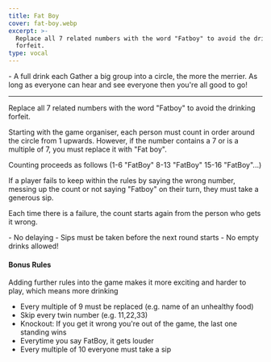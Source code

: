 ```yaml
---
title: Fat Boy
cover: fat-boy.webp
excerpt: >-
  Replace all 7 related numbers with the word "Fatboy" to avoid the drinking
  forfeit.
type: vocal
---
```


<GameHero
  cover="/BeerGoggleGames/images/fat-boy.webp"
  alt="Fat Boy"
/>

<GameSection title="Equipment" icon="/BeerGoggleGames/images/liquor.webp">
-   A full drink each
</GameSection>

<GameSection title="Setup" icon="/BeerGoggleGames/images/settings.webp">
Gather a big group into a circle, the more the merrier. As long as everyone can hear and see everyone then you're all good to go!

* * *
</GameSection>

<GameSection title="Aim of the Game" icon="/BeerGoggleGames/images/target.webp">
<p>Replace all 7 related numbers with the word "Fatboy" to avoid the drinking forfeit.</p>
</GameSection>

<GameSection title="How to Play" icon="/BeerGoggleGames/images/question.webp">
Starting with the game organiser, each person must count in order around the circle from 1 upwards. However, if the number contains a 7 or is a multiple of 7, you must replace it with "Fat boy".

Counting proceeds as follows (1-6 "FatBoy" 8-13 "FatBoy" 15-16 "FatBoy"...)

If a player fails to keep within the rules by saying the wrong number, messing up the count or not saying "Fatboy" on their turn, they must take a generous sip.

Each time there is a failure, the count starts again from the person who gets it wrong.
</GameSection>

<GameSection title="Rules" icon="/BeerGoggleGames/images/rules.webp">
-   No delaying
-   Sips must be taken before the next round starts
-   No empty drinks allowed!
</GameSection>

<GameSection title="Special Edition" icon="/BeerGoggleGames/images/special.webp">

<h4>Bonus Rules</h4>

Adding further rules into the game makes it more exciting and harder to play, which means more drinking

-   Every multiple of 9 must be replaced (e.g. name of an unhealthy food)
-   Skip every twin number (e.g. 11,22,33)
-   Knockout: If you get it wrong you're out of the game, the last one standing wins
-   Everytime you say FatBoy, it gets louder
-   Every multiple of 10 everyone must take a sip
</GameSection>

<ShareButtons title="Fat Boy" />

<FeedbackCard>
</FeedbackCard>
